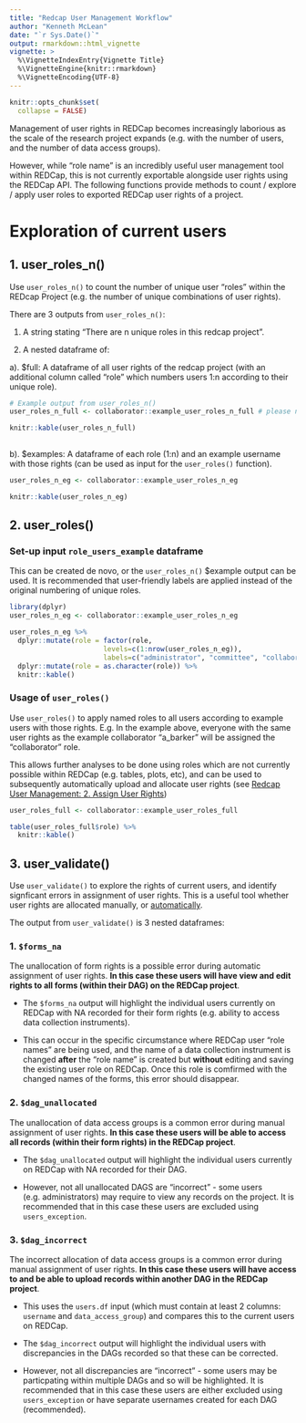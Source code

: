 ```yaml
---
title: "Redcap User Management Workflow"
author: "Kenneth McLean"
date: "`r Sys.Date()`"
output: rmarkdown::html_vignette
vignette: >
  %\VignetteIndexEntry{Vignette Title}
  %\VignetteEngine{knitr::rmarkdown}
  %\VignetteEncoding{UTF-8}
---
```


```r
knitr::opts_chunk$set(
  collapse = FALSE)
```

Management of user rights in REDCap becomes increasingly laborious as the scale of the research project expands (e.g. with the number of users, and the number of data access groups).

However, while "role name" is an incredibly useful user management tool within REDCap, this is not currently exportable alongside user rights using the REDCap API. The following functions provide methods to count / explore / apply user roles to exported REDCap user rights of a project.

# Exploration of current users
## 1. user_roles_n()
Use `user_roles_n()` to count the number of unique user "roles" within the REDcap Project (e.g. the number of unique combinations of user rights).

There are 3 outputs from `user_roles_n()`:

 1. A string stating "There are n unique roles in this redcap project".
 
 2. A nested dataframe of:
  
  a). $full: A dataframe of all user rights of the redcap project (with an additional column called "role" which numbers users 1:n according to their unique role).
  
```r
# Example output from user_roles_n()
user_roles_n_full <- collaborator::example_user_roles_n_full # please note all names are randomly generated

knitr::kable(user_roles_n_full)
  
```

  
  b). $examples: A dataframe of each role (1:n) and an example username with those rights (can be used as input for the `user_roles()` function).

```r
user_roles_n_eg <- collaborator::example_user_roles_n_eg

knitr::kable(user_roles_n_eg)
```


## 2. user_roles()
### Set-up input `role_users_example` dataframe
This can be created de novo, or the `user_roles_n()` $example output can be used. It is recommended that user-friendly labels are applied instead of the original numbering of unique roles.

```r
library(dplyr)
user_roles_n_eg <- collaborator::example_user_roles_n_eg

user_roles_n_eg %>%
  dplyr::mutate(role = factor(role,
                       levels=c(1:nrow(user_roles_n_eg)),
                       labels=c("administrator", "committee", "collaborator", "validator"))) %>%
  dplyr::mutate(role = as.character(role)) %>%
  knitr::kable()

```

### Usage of `user_roles()`
Use `user_roles()` to apply named roles to all users according to example users with those rights. E.g. In the example above, everyone with the same user rights as the example collaborator "a_barker" will be assigned the "collaborator" role.

This allows further analyses to be done using roles which are not currently possible within REDCap (e.g. tables, plots, etc), and can be used to subsequently automatically upload and allocate user rights (see [Redcap User Management: 2. Assign User Rights](https://github.com/kamclean/collaborator/blob/master/vignettes/vignette_user_2_assign.Rmd))

```r
user_roles_full <- collaborator::example_user_roles_full

table(user_roles_full$role) %>%
  knitr::kable()
```

## 3. user_validate()
Use `user_validate()` to explore the rights of current users, and identify signficant errors in assignment of user rights. This is a useful tool whether user rights are allocated manually, or [automatically](https://github.com/kamclean/collaborator/blob/master/vignettes/vignette_user_2_assign.Rmd).

The output from `user_validate()` is 3 nested dataframes:

### 1. `$forms_na`
The unallocation of form rights is a possible error during automatic assignment of user rights. **In this case these users will have view and edit rights to all forms (within their DAG) on the REDCap project**.
 
  - The `$forms_na` output will highlight the individual users currently on REDCap with NA recorded for their form rights (e.g. ability to access data collection instruments).

 - This can occur in the specific circumstance where REDCap user "role names" are being used, and the name of a data collection instrument is changed **after** the "role name" is created but **without** editing and saving the existing user role on REDCap. Once this role is comfirmed with the changed names of the forms, this error should disappear.
 

### 2. `$dag_unallocated`
The unallocation of data access groups is a common error during manual assignment of user rights. **In this case these users will be able to access all records (within their form rights) in the REDCap project**.
  
  - The `$dag_unallocated` output will highlight the individual users currently on REDCap with NA recorded for their DAG.
  
  - However, not all unallocated DAGS are "incorrect" - some users (e.g. administrators) may require to view any records on the project. It is recommended that in this case these users are excluded using `users_exception`.


### 3. `$dag_incorrect`
The incorrect allocation of data access groups is a common error during manual assignment of user rights. **In this case these users will have access to and be able to upload records within another DAG in the REDCap project**.
 
  - This uses the `users.df` input (which must contain at least 2 columns: `username` and `data_access_group`) and compares this to the current users on REDCap.
  
   - The `$dag_incorrect` output will highlight the individual users with discrepancies in the DAGs recorded so that these can be corrected. 
   
   - However, not all discrepancies are "incorrect" - some users may be particpating within multiple DAGs and so will be highlighted. It is recommended that in this case these users are either excluded using `users_exception` or have separate usernames created for each DAG (recommended).
